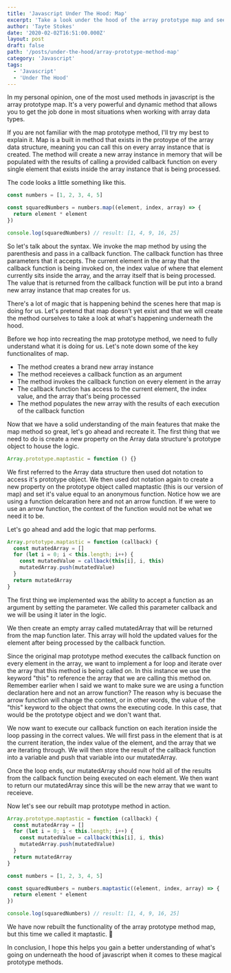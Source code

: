 ```yaml
---
title: 'Javascript Under The Hood: Map'
excerpt: 'Take a look under the hood of the array prototype map and see what is actually going on behind the scenes.'
author: 'Tayte Stokes'
date: '2020-02-02T16:51:00.000Z'
layout: post
draft: false
path: '/posts/under-the-hood/array-prototype-method-map'
category: 'Javascript'
tags:
  - 'Javascript'
  - 'Under The Hood'
---
```


In my personal opinion, one of the most used methods in javascript is the array prototype map. It's a very powerful and dynamic method that allows you to get the job done in most situations when working with array data types.

If you are not familiar with the map prototype method, I'll try my best to explain it. Map is a built in method that exists in the protoype of the array data structure, meaning you can call this on every array instance that is created. The method will create a new array instance in memory that will be populated with the results of calling a provided callback function on every single element that exists inside the array instance that is being processed.

The code looks a little something like this.

```js
const numbers = [1, 2, 3, 4, 5]

const squaredNumbers = numbers.map((element, index, array) => {
  return element * element
})

console.log(squaredNumbers) // result: [1, 4, 9, 16, 25]
```

So let's talk about the syntax. We invoke the map method by using the parenthesis and pass in a callback function. The callback function has three parameters that it accepts. The current element in the array that the callback function is being invoked on, the index value of where that element currently sits inside the array, and the array itself that is being processed. The value that is returned from the callback function will be put into a brand new array instance that map creates for us.

There's a lot of magic that is happening behind the scenes here that map is doing for us. Let's pretend that map doesn't yet exist and that we will create the method ourselves to take a look at what's happening underneath the hood.

Before we hop into recreating the map prototype method, we need to fully understand what it is doing for us. Let's note down some of the key functionalites of map.

- The method creates a brand new array instance
- The method receieves a callback function as an argument
- The method invokes the callback function on every element in the array
- The callback function has access to the current element, the index value, and the array that's being processed
- The method populates the new array with the results of each execution of the callback function

Now that we have a solid understanding of the main features that make the map method so great, let's go ahead and recreate it. The first thing that we need to do is create a new property on the Array data structure's prototype object to house the logic.

```js
Array.prototype.maptastic = function () {}
```

We first referred to the Array data structure then used dot notation to access it's prototype object. We then used dot notation again to create a new property on the prototype object called maptastic (this is our version of map) and set it's value equal to an anonymous function. Notice how we are using a function delcaration here and not an arrow function. If we were to use an arrow function, the context of the function would not be what we need it to be.

Let's go ahead and add the logic that map performs.

```js
Array.prototype.maptastic = function (callback) {
  const mutatedArray = []
  for (let i = 0; i < this.length; i++) {
    const mutatedValue = callback(this[i], i, this)
    mutatedArray.push(mutatedValue)
  }
  return mutatedArray
}
```

The first thing we implemented was the ability to accept a function as an argument by setting the parameter. We called this parameter callback and we will be using it later in the logic.

We then create an empty array called mutatedArray that will be returned from the map function later. This array will hold the updated values for the element after being processed by the callback function.

Since the original map prototype method executes the callback function on every element in the array, we want to implement a for loop and iterate over the array that this method is being called on. In this instance we use the keyword "this" to reference the array that we are calling this method on. Remember earlier when I said we want to make sure we are using a function declaration here and not an arrow function? The reason why is becuase the arrow function will change the context, or in other words, the value of the "this" keyword to the object that owns the executing code. In this case, that would be the prototype object and we don't want that.

We now want to execute our callback function on each iteration inside the loop passing in the correct values. We will first pass in the element that is at the current iteration, the index value of the element, and the array that we are iterating through. We will then store the result of the callback function into a variable and push that variable into our mutatedArray.

Once the loop ends, our mutatedArray should now hold all of the results from the callback function being executed on each element. We then want to return our mutatedArray since this will be the new array that we want to receieve.

Now let's see our rebuilt map prototype method in action.

```js
Array.prototype.maptastic = function (callback) {
  const mutatedArray = []
  for (let i = 0; i < this.length; i++) {
    const mutatedValue = callback(this[i], i, this)
    mutatedArray.push(mutatedValue)
  }
  return mutatedArray
}

const numbers = [1, 2, 3, 4, 5]

const squaredNumbers = numbers.maptastic((element, index, array) => {
  return element * element
})

console.log(squaredNumbers) // result: [1, 4, 9, 16, 25]
```

We have now rebuilt the functionality of the array prototype method map, but this time we called it maptastic. 🎉

In conclusion, I hope this helps you gain a better understanding of what's going on underneath the hood of javascript when it comes to these magical prototype methods.
